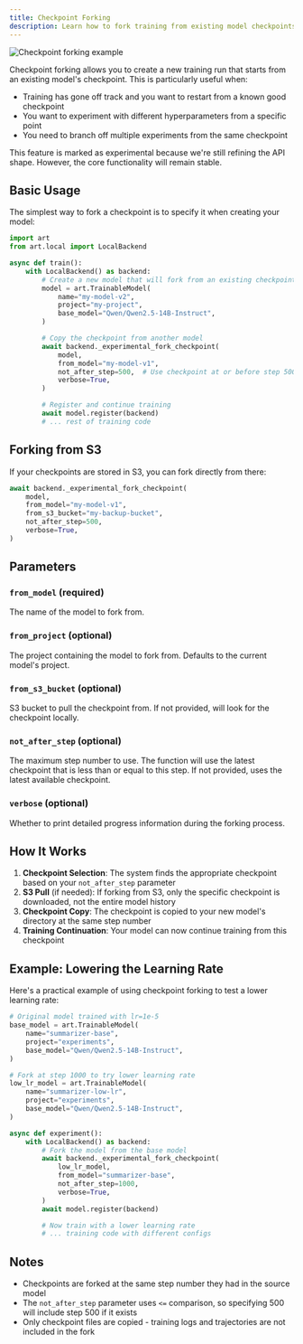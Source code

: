 ```yaml
---
title: Checkpoint Forking
description: Learn how to fork training from existing model checkpoints
---
```


<Frame caption="Run 206 had a catastrophic failure. We fixed it by forking into run 230 before the point of collapse.">
  <img
    src="/images/forked-run.webp"
    alt="Checkpoint forking example"
    style={{ maxWidth: "100%", height: "auto" }}
  />
</Frame>

Checkpoint forking allows you to create a new training run that starts from an existing model's checkpoint. This is particularly useful when:

- Training has gone off track and you want to restart from a known good checkpoint
- You want to experiment with different hyperparameters from a specific point
- You need to branch off multiple experiments from the same checkpoint

<Note>
  This feature is marked as experimental because we're still refining the API
  shape. However, the core functionality will remain stable.
</Note>

## Basic Usage

The simplest way to fork a checkpoint is to specify it when creating your model:

```python
import art
from art.local import LocalBackend

async def train():
    with LocalBackend() as backend:
        # Create a new model that will fork from an existing checkpoint
        model = art.TrainableModel(
            name="my-model-v2",
            project="my-project",
            base_model="Qwen/Qwen2.5-14B-Instruct",
        )

        # Copy the checkpoint from another model
        await backend._experimental_fork_checkpoint(
            model,
            from_model="my-model-v1",
            not_after_step=500,  # Use checkpoint at or before step 500
            verbose=True,
        )

        # Register and continue training
        await model.register(backend)
        # ... rest of training code
```

## Forking from S3

If your checkpoints are stored in S3, you can fork directly from there:

```python
await backend._experimental_fork_checkpoint(
    model,
    from_model="my-model-v1",
    from_s3_bucket="my-backup-bucket",
    not_after_step=500,
    verbose=True,
)
```

## Parameters

### `from_model` (required)

The name of the model to fork from.

### `from_project` (optional)

The project containing the model to fork from. Defaults to the current model's project.

### `from_s3_bucket` (optional)

S3 bucket to pull the checkpoint from. If not provided, will look for the checkpoint locally.

### `not_after_step` (optional)

The maximum step number to use. The function will use the latest checkpoint that is less than or equal to this step. If not provided, uses the latest available checkpoint.

### `verbose` (optional)

Whether to print detailed progress information during the forking process.

## How It Works

1. **Checkpoint Selection**: The system finds the appropriate checkpoint based on your `not_after_step` parameter
2. **S3 Pull** (if needed): If forking from S3, only the specific checkpoint is downloaded, not the entire model history
3. **Checkpoint Copy**: The checkpoint is copied to your new model's directory at the same step number
4. **Training Continuation**: Your model can now continue training from this checkpoint

## Example: Lowering the Learning Rate

Here's a practical example of using checkpoint forking to test a lower learning rate:

```python
# Original model trained with lr=1e-5
base_model = art.TrainableModel(
    name="summarizer-base",
    project="experiments",
    base_model="Qwen/Qwen2.5-14B-Instruct",
)

# Fork at step 1000 to try lower learning rate
low_lr_model = art.TrainableModel(
    name="summarizer-low-lr",
    project="experiments",
    base_model="Qwen/Qwen2.5-14B-Instruct",
)

async def experiment():
    with LocalBackend() as backend:
        # Fork the model from the base model
        await backend._experimental_fork_checkpoint(
            low_lr_model,
            from_model="summarizer-base",
            not_after_step=1000,
            verbose=True,
        )
        await model.register(backend)

        # Now train with a lower learning rate
        # ... training code with different configs
```

## Notes

- Checkpoints are forked at the same step number they had in the source model
- The `not_after_step` parameter uses `<=` comparison, so specifying 500 will include step 500 if it exists
- Only checkpoint files are copied - training logs and trajectories are not included in the fork
